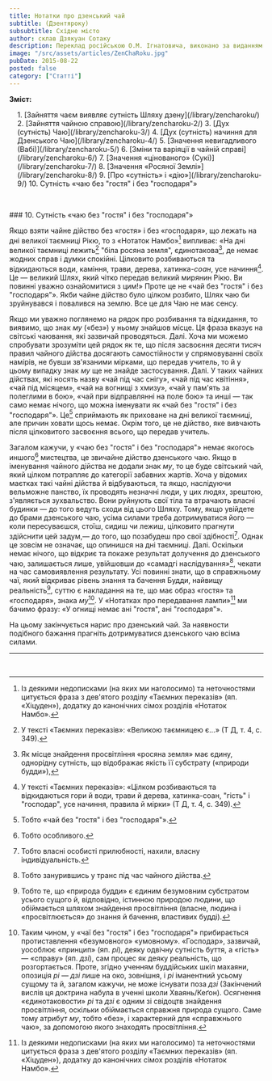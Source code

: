 ```yaml
---
title: Нотатки про дзенський чай
subtitle: (Дзентяроку)
subsubtitle: Східне місто
author: склав Дзякуан Сотаку
description: Переклад російською О.М. Ігнатовича, виконано за виданням «Тядо котен дзенсю» («Повна збірка класичних трактатів Шляху Чаю»)
image: "/src/assets/articles/ZenChaRoku.jpg"
pubDate: 2015-08-22
posted: false
category: ["Статті"]
---
```


**Зміст:**
<section style="padding-left: 1rem;">
1. [Зайняття чаєм виявляє сутність Шляху дзену](/library/zencharoku/)
2. [Зайняття чайною справою](/library/zencharoku-2/)
3. [Дух (сутність) Чаю](/library/zencharoku-3/)
4. [Дух (сутність) начиння для Дзенського Чаю](/library/zencharoku-4/)
5. [Значення невигадливого (Вабі)](/library/zencharoku-5/)
6. [Зміни та варіяції в чайній справі](/library/zencharoku-6/)
7. [Значення «цінованого» (Сукі)](/library/zencharoku-7/)
8. [Значення «Росяної Землі»](/library/zencharoku-8/)
9. [Про «сутність» і «дію»](/library/zencharoku-9/)
10. Сутність «чаю без "гостя" і без "господаря"»
</section>

<p>&nbsp;</p>
### 10. Сутність «чаю без "гостя" і без "господаря"»

Якщо взяти чайне дійство без «гостя» і без «господаря», що лежать на дні великої таємниці Рікю, то з «Нотаток Намбо»[^1] випливає: «На дні великої таємниці лежить[^2] "біла росяна земля", єдинотакова[^3], де немає жодних справ і думки спокійні. Цілковито розбиваються та відкидаються води, каміння, трави, дерева, хатинка-_соан_, усе начиння[^4]. Це — великий Шлях, який чітко передав великий мирянин Рікю. Ви повинні уважно ознайомитися з цим!» Проте це не «чай без "гостя" і без "господаря"». Якби чайне дійство було цілком розбито, Шлях чаю би зруйнувався і повалився на землю. Все це для Чаю не має сенсу.

Якщо ми уважно поглянемо на рядок про розбивання та відкидання, то виявимо, що знак _му_ («без») у ньому знайшов місце. Ця фраза вказує на світські чаювання, які зазвичай проводяться. Далі. Хоча ми можемо спробувати зрозуміти цей рядок як те, що після засвоєння десяти тисяч правил чайного дійства досягають самостійности у спрямовуванні своїх намірів, не бувши зв'язаними мірками, що передав учитель, то й у цьому випадку знак _му_ ще не знайде застосування. Далі. У таких чайних дійствах, які носять назву «чай під час снігу», «чай під час квітіння», «чай під місяцем», «чай на вогнищі з хмизу», «чай у пам'ять за полеглими в бою», «чай при відправлянні на поле бою» та инші — так само немає нічого, що можна іменувати як «чай без "гостя" і без "господаря"». Це[^5] сприймають як приховане на дні великої таємниці, але причин ховати щось немає. Окрім того, це не дійство, яке вивчають після цілковитого засвоєння всього, що передав учитель.

Загалом кажучи, у «чаю без "гостя" і без "господаря"» немає якогось иншого[^6] мистецтва, це звичайне дійство дзенського чаю. Якщо в іменування чайного дійства не додали знак _му_, то це буде світський чай, який цілком потрапляє до категорії забавних жартів. Хоча у відомих маєтках такі чайні дійства й відбуваються, та якщо, наслідуючи вельможне панство, їх проводять незначні люди, у цих людях, зрештою, з'являється зухвальство. Вони руйнують свої тіла та втрачають власні будинки — до того ведуть сходи від цього Шляху. Тому, якщо увійдете до брами дзенського чаю, усіма силами треба дотримуватися його — коли пересуваєшся, стоїш, сидиш чи лежиш, цілковито прагнути здійснити цей задум,— до того, що позабудеш про свої здібності[^7]. Однак це зовсім не означає, що опинишся на дні таємниці. Далі. Оскільки немає нічого, що відкриє та покаже результат долучення до дзенського чаю, залишається лише, увійшовши до «самадгі наслідування»[^8], чекати на час самовиявлення результату. Усі повинні знати, що в справжньому чаї, який відкриває рівень знання та бачення Будди, найвищу реальність[^9], суттю є накладання на те, що має образ «гостя» та «господаря», знака _му_[^10]. У «Нотатках про передавання лампи»[^1] ми бачимо фразу: «У огнищі немає ані "гостя", ані "господаря"».

На цьому закінчується нарис про дзенський чай. За наявности подібного бажання прагніть дотримуватися дзенського чаю всіма силами.

---


[^1]: Із деякими недописками (на яких ми наголосимо) та неточностями цитується фраза з дев'ятого розділу «Таємних переказів» (яп. «Хіцуден»), додатку до канонічних сімох розділів «Нотаток Намбо».

[^2]: У тексті «Таємних переказів»: «Великою таємницею є...» (Т Д, т. 4, с. 349).

[^3]: Як місце знайдення просвітління «росяна земля» має єдину, однорідну сутність, що відображає якість її субстрату («природи будди»),

[^4]: У тексті «Таємних переказів»: «Цілком розбиваються та відкидаються гори й води, трави й дерева, хатинка-соан, "гість" і "господар", усе начиння, правила й мірки» (Т Д, т. 4, с. 349).

[^5]: Тобто «чай без "гостя" і без "господаря"».

[^6]: Тобто особливого.

[^7]: Тобто власні особисті прилюбності, нахили, власну індивідуальність.

[^8]: Тобто занурившись у транс під час чайного дійства.

[^9]: Тобто те, що «природа будди» є єдиним безумовним субстратом усього сущого й, відповідно, істинною природою людини, що обіймається шляхом знайдення просвітління (власне, людина і «просвітлюється» до знання й бачення, властивих будді).

[^10]: Таким чином, у «чаї без "гостя" і без "господаря"» прибирається протиставлення «безумовного» «умовному». «Господар», зазвичай, уособлює «принцип» (яп. _рі_), деяку одвічну сутність буття, а «гість» — «справу» (яп. _дзі_), сам процес як деяку реальність, що розгортається. Проте, згідно ученням буддійських шкіл махаяни, опозиція _рі_ — _дзі_ лише на око, зовнішня, і _рі_ іманентний усьому сущому та й, загалом кажучи, не може існувати поза _дзі_ (Закінчений вислів ця доктрина набула в ученні школи Хваянь/Кеґон). Осягнення «єдинотаковости» _рі_ та _дзі_ є одним зі свідоцтв знайдення просвітління, оскільки обіймається справжня природа сущого. Саме тому атрибут _му_, тобто «без», і характерний для «справжнього чаю», за допомогою якого знаходять просвітління.

[^11]: Кит. «Джваньденлу». Життєписи 1701 чаньського манаха, написані в 1004 р. чаньським ченцем Даосюанєм. У творі відслідковується «передавання» чаньського вчення від семи будд минулого до китайського ченця Вен'ї (885-958), засновника чаньської школи Фаянь. Проте фраза, що цитується автором «Нотаток», узята з иншого твору — четвертого сувою «Основ розуміння п'яти ламп» (кит. «Вуден хвейюань»), збірки життєписів чаньських ченців, що був упорядкований приблизно в той же час, що і «Нотатки про передавання лампи».

<p>&nbsp;</p>
